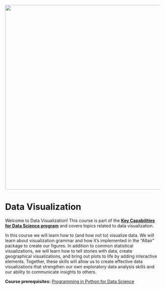 ![](../static/logo.svg){width=600}

# Data Visualization

Welcome to Data Visualization! This course is part of the  <u><strong><a href="https://extendedlearning.ubc.ca/programs/key-capabilities-data-science">Key Capabilities for Data Science program</a></strong></u> and covers topics related to data visualization.

In this course we will learn how to (and how not to) visualize data. We will learn about visualization grammar and how it's implemented in the "Altair" package to create our figures. In addition to common statistical visualizations, we will learn how to tell stories with data, create geographical visualizations, and bring out plots to life by adding interactive elements. Together, these skills will allow us to create effective data visualizations that strengthen our own exploratory data analysis skills and our ability to communicate insights to others.

<strong>Course prerequisites:</strong>  <u><a href="https://prog-learn.mds.ubc.ca/">Programming in Python for Data Science</a></u> 
